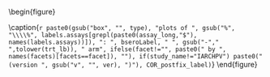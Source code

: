 \begin{figure}
\center
    
\includegraphics[width=1\textwidth]{`r here("cor_graphical", "output", attr(config,"config"), COR, gsub("[_]+", "_", paste0(type, "_", assay, if(trt!="") "_", gsub("-","_", trt), if(bsero!="") "_", bsero, if(facet!="") "_", facet, if(casetype!="") "_", casetype, "_", ver, "_", study_name, ".pdf")))`}

\caption{`r paste0(gsub("box", "", type), "plots of ", gsub("%", "\\\\%", labels.assays[grepl(paste0(assay_long,"$"), names(labels.assays))]), ": ", bseroLabel, " ", gsub("-"," ",tolower(trt_lb)), " arm", ifelse(facet!="", paste0(" by ", names(facets)[facets==facet]), ""), if(study_name!="IARCHPV") paste0(" (version ", gsub("v", "", ver), ")"), COR_postfix_label)`}
\end{figure}

\hphantom{Random text to appease the latex god}



